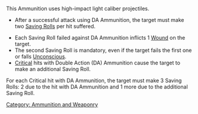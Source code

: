 {{n5-section-ammo-and-weaponry}}


This Ammunition uses high-impact light caliber projectiles. 

{{css_skillbox |black| DOUBLE ACTION (DA) AMMUNITION | }}
{{Roll}}
* After a successful attack using DA Ammunition, the target must make two [[Saving Roll]]s per hit suffered.
{{effects}}
* Each Saving Roll failed against DA Ammunition inflicts 1 [[Wound]] on the target.
* The second Saving Roll is mandatory, even if the target fails the first one or falls [[Unconscious]].
* [[Critical]] hits with Double Action (DA) Ammunition cause the target to make an additional Saving Roll.
{{css_skillbox-end}}


{{advice-start}}
For each Critical hit with DA Ammunition, the target must make 3 Saving Rolls: 2 due to the hit with DA Ammunition and 1 more due to the additional Saving Roll.
{{advice-end}}


[[Category: Ammunition and Weaponry]]